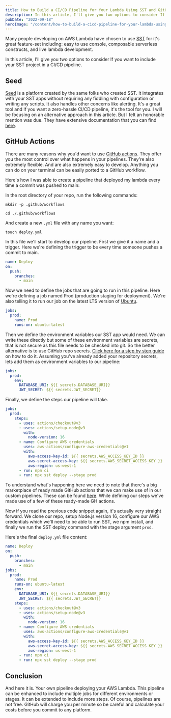 ```yaml
---
title: How to Build a CI/CD Pipeline for Your Lambda Using SST and GitHub Actions
description: In this article, I'll give you two options to consider If you want to include your SST project in a CI/CD pipeline.
pubDate: "2022-09-18"
heroImage: "/content/how-to-build-a-cicd-pipeline-for-your-lambda-using-sst-and-github-actions/hero.jpg"
---
```


Many people developing on AWS Lambda have chosen to use [SST](https://sst.dev/) for it's great feature-set including: easy to use console, composable serverless constructs, and live lambda development.

In this article, I'll give you two options to consider If you want to include your SST project in a CI/CD pipeline.

## Seed

[Seed](https://seed.run/) is a platform created by the same folks who created SST. It integrates with your SST apps without requiring any fiddling with configuration or writing any scripts. It also handles other concerns like alerting. It's a great tool and If you want a zero-hassle CI/CD pipeline, it's the tool for you. I will be focusing on an alternative approach in this article. But I felt an honorable mention was due. They have extensive documentation that you can find [here](https://seed.run/docs/).

## GitHub Actions

There are many reasons why you'd want to use [GitHub actions](https://docs.github.com/en/actions). They offer you the most control over what happens in your pipelines. They're also extremely flexible. And are also extremely easy to develop. Anything you can do on your terminal can be easily ported to a GitHub workflow.

Here's how I was able to create a pipeline that deployed my lambda every time a commit was pushed to main:

In the root directory of your repo, run the following commands:

```shell
mkdir -p .github/workflows
```

```shell
cd ./.github/workflows
```

And create a new `.yml` file with any name you want:

```shell
touch deploy.yml
```

In this file we'll start to develop our pipeline. First we give it a name and a trigger. Here we're defining the trigger to be every time someone pushes a commit to main.

```yml
name: Deploy
on:
  push:
    branches:
      - main
```

Now we need to define the jobs that are going to run in this pipeline. Here we're defining a job named Prod (production staging for deployment). We're also telling it to run our job on the latest LTS version of [Ubuntu](https://ubuntu.com/).

```yml
jobs:
  prod:
    name: Prod
    runs-on: ubuntu-latest
```

Then we define the environment variables our SST app would need. We can write these directly but some of these environment variables are secrets, that is not secure as this file needs to be checked into git. So the better alternative is to use GitHub repo secrets. [Click here for a step by step guide](https://docs.github.com/en/actions/security-guides/encrypted-secrets) on how to do it.
Assuming you've already added your repository secrets, lets add them as environment variables to our pipeline:

```yml
jobs:
  prod:
    env:
      DATABASE_URI: ${{ secrets.DATABASE_URI}}
      JWT_SECRET: ${{ secrets.JWT_SECRET}}
```

Finally, we define the steps our pipeline will take.

```yml
jobs:
  prod:
    steps:
      - uses: actions/checkout@v3
      - uses: actions/setup-node@v3
        with:
          node-version: 16
      - name: Configure AWS credentials
        uses: aws-actions/configure-aws-credentials@v1
        with:
          aws-access-key-id: ${{ secrets.AWS_ACCESS_KEY_ID }}
          aws-secret-access-key: ${{ secrets.AWS_SECRET_ACCESS_KEY }}
          aws-region: us-west-1
      - run: npm ci
      - run: npx sst deploy --stage prod
```

To understand what's happening here we need to note that there's a big marketplace of ready made GitHub actions that we can make use of in our custom pipelines. These can be found [here](https://github.com/marketplace?type=actions). While defining our steps we've made use of a few of these ready-made GH actions.

Now if you read the previous code snippet again, it's actually very straight forward. We clone our repo, setup Node.js version 16, configure our AWS credentials which we'll need to be able to run SST, we npm install, and finally we run the SST deploy command with the stage argument `prod`.

Here's the final `deploy.yml` file content:

```yml
name: Deploy
on:
  push:
    branches:
      - main
jobs:
  prod:
    name: Prod
    runs-on: ubuntu-latest
    env:
      DATABASE_URI: ${{ secrets.DATABASE_URI}}
      JWT_SECRET: ${{ secrets.JWT_SECRET}}
    steps:
      - uses: actions/checkout@v3
      - uses: actions/setup-node@v3
        with:
          node-version: 16
      - name: Configure AWS credentials
        uses: aws-actions/configure-aws-credentials@v1
        with:
          aws-access-key-id: ${{ secrets.AWS_ACCESS_KEY_ID }}
          aws-secret-access-key: ${{ secrets.AWS_SECRET_ACCESS_KEY }}
          aws-region: us-west-1
      - run: npm ci
      - run: npx sst deploy --stage prod
```

## Conclusion

And here it is. Your own pipeline deploying your AWS Lambda. This pipeline can be enhanced to include multiple jobs for different environments or stages. It can be extended to include more steps. Of course, pipelines are not free. GitHub will charge you per minute so be careful and calculate your costs before you commit to any platform.
